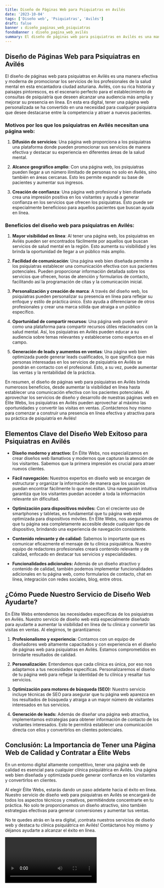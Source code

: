 ```yaml
---
title: Diseño de Páginas Web para Psiquiatras en Avilés
date: '2023-10-04'
tags: ['Diseño web', 'Psiquiatras', 'Avilés']
draft: false
banner : diseño_paginas_web_psiquiatras
fondoBanner : diseño_pagina_web_avilés
summary: El diseño de páginas web para psiquiatras en Avilés es una manera efectiva y moderna de promocionar los servicios de los profesionales de la salud mental en esta encantadora ciudad asturiana. Avilés, con su rica historia y paisajes pintorescos, es el escenario perfecto para el establecimiento de consultas de psiquiatría que deseen alcanzar una audiencia más amplia y mejorar su presencia en línea. En esta era digital, tener una página web personalizada se ha convertido en una necesidad para cualquier psiquiatra que desee destacarse entre la competencia y atraer a nuevos pacientes.
---
```


## Diseño de Páginas Web para Psiquiatras en Avilés

El diseño de páginas web para psiquiatras en Avilés es una manera efectiva y moderna de promocionar los servicios de los profesionales de la salud mental en esta encantadora ciudad asturiana. Avilés, con su rica historia y paisajes pintorescos, es el escenario perfecto para el establecimiento de consultas de psiquiatría que deseen alcanzar una audiencia más amplia y mejorar su presencia en línea. En esta era digital, tener una página web personalizada se ha convertido en una necesidad para cualquier psiquiatra que desee destacarse entre la competencia y atraer a nuevos pacientes.

### Motivos por los que los psiquiatras en Avilés necesitan una página web:

1. **Difusión de servicios**: Una página web proporciona a los psiquiatras una plataforma donde pueden promocionar sus servicios de manera efectiva y destacar su experiencia en diferentes áreas de la salud mental.

2. **Alcance geográfico amplio**: Con una página web, los psiquiatras pueden llegar a un número ilimitado de personas no solo en Avilés, sino también en áreas cercanas. Esto les permite expandir su base de pacientes y aumentar sus ingresos.

3. **Creación de confianza**: Una página web profesional y bien diseñada crea una impresión positiva en los visitantes y ayuda a generar confianza en los servicios que ofrecen los psiquiatras. Esto puede ser especialmente beneficioso para aquellos pacientes que buscan ayuda en línea.

### Beneficios del diseño web para psiquiatras en Avilés:

1. **Mayor visibilidad en línea**: Al tener una página web, los psiquiatras en Avilés pueden ser encontrados fácilmente por aquellos que buscan servicios de salud mental en la región. Esto aumenta su visibilidad y les brinda la oportunidad de llegar a un público más amplio.

2. **Facilidad de comunicación**: Una página web bien diseñada permite a los psiquiatras establecer una comunicación efectiva con sus pacientes potenciales. Pueden proporcionar información detallada sobre los servicios que ofrecen, horas de atención y formularios de contacto, facilitando así la programación de citas y la comunicación inicial.

3. **Personalización y creación de marca**: A través del diseño web, los psiquiatras pueden personalizar su presencia en línea para reflejar su enfoque y estilo de práctica único. Esto ayuda a diferenciarse de otros profesionales y crear una marca sólida que atraiga a un público específico.

4. **Oportunidad de compartir recursos**: Una página web puede servir como una plataforma para compartir recursos útiles relacionados con la salud mental. Así, los psiquiatras en Avilés pueden educar a su audiencia sobre temas relevantes y establecerse como expertos en el campo.

5. **Generación de leads y aumentos en ventas**: Una página web bien optimizada puede generar leads cualificados, lo que significa que más personas interesadas en los servicios de psiquiatría en Avilés se pondrán en contacto con el profesional. Esto, a su vez, puede aumentar las ventas y la rentabilidad de la práctica.

En resumen, el diseño de páginas web para psiquiatras en Avilés brinda numerosos beneficios, desde aumentar la visibilidad en línea hasta establecer una comunicación efectiva con los pacientes potenciales. Al aprovechar los servicios de diseño y desarrollo de nuestras páginas web en Élite Webs, los psiquiatras en Avilés pueden aprovechar al máximo las oportunidades y convertir las visitas en ventas. ¡Contáctenos hoy mismo para comenzar a construir una presencia en línea efectiva y atractiva para su práctica de psiquiatría en Avilés!

<GifSeo />

<Cta />

## Elementos Clave del Diseño Web Exitoso para Psiquiatras en Avilés

- **Diseño moderno y atractivo:** En Élite Webs, nos especializamos en crear diseños web llamativos y modernos que capturan la atención de los visitantes. Sabemos que la primera impresión es crucial para atraer nuevos clientes.

- **Fácil navegación:** Nuestros expertos en diseño web se encargan de estructurar y organizar la información de manera que los usuarios puedan encontrar fácilmente lo que necesitan. Una navegación intuitiva garantiza que los visitantes puedan acceder a toda la información relevante sin dificultad.

- **Optimización para dispositivos móviles:** Con el creciente uso de smartphones y tabletas, es fundamental que tu página web esté optimizada para dispositivos móviles. En Élite Webs, nos aseguramos de que tu página sea completamente accesible desde cualquier tipo de dispositivo, brindando una experiencia de navegación consistente.

- **Contenido relevante y de calidad:** Sabemos lo importante que es comunicar eficazmente el mensaje de tu clínica psiquiátrica. Nuestro equipo de redactores profesionales creará contenido relevante y de calidad, enfocado en destacar tus servicios y especialidades.

- **Funcionalidades adicionales:** Además de un diseño atractivo y contenido de calidad, también podemos implementar funcionalidades adicionales en tu página web, como formularios de contacto, chat en línea, integración con redes sociales, blog, entre otros.

## ¿Cómo Puede Nuestro Servicio de Diseño Web Ayudarte?

En Élite Webs entendemos las necesidades específicas de los psiquiatras en Avilés. Nuestro servicio de diseño web está especialmente diseñado para ayudarte a aumentar la visibilidad en línea de tu clínica y convertir las visitas en ventas. Al elegirnos, te garantizamos:

1. **Profesionalismo y experiencia:** Contamos con un equipo de diseñadores web altamente capacitados y con experiencia en el diseño de páginas web para psiquiatras en Avilés. Estamos comprometidos en brindarte resultados de calidad.

2. **Personalización:** Entendemos que cada clínica es única, por eso nos adaptamos a tus necesidades específicas. Personalizaremos el diseño de tu página web para reflejar la identidad de tu clínica y resaltar tus servicios.

3. **Optimización para motores de búsqueda (SEO):** Nuestro servicio incluye técnicas de SEO para asegurar que tu página web aparezca en los resultados de búsqueda y atraiga a un mayor número de visitantes interesados en tus servicios.

4. **Generación de leads:** Además de diseñar una página web atractiva, implementamos estrategias para obtener información de contacto de los visitantes interesados. Esto te permitirá establecer una comunicación directa con ellos y convertirlos en clientes potenciales.

## Conclusión: La Importancia de Tener una Página Web de Calidad y Contratar a Élite Webs

En un entorno digital altamente competitivo, tener una página web de calidad es esencial para cualquier clínica psiquiátrica en Avilés. Una página web bien diseñada y optimizada puede generar confianza en los visitantes y convertirlos en clientes.

Al elegir Élite Webs, estarás dando un paso adelante hacia el éxito en línea. Nuestro servicio de diseño web para psiquiatras en Avilés se encargará de todos los aspectos técnicos y creativos, permitiéndote concentrarte en tu práctica. No solo te proporcionamos un diseño atractivo, sino también estrategias efectivas para generar conversiones y aumentar tus ventas.

No te quedes atrás en la era digital, ¡contrata nuestros servicios de diseño web y destaca tu clínica psiquiátrica en Avilés! Contáctanos hoy mismo y déjanos ayudarte a alcanzar el éxito en línea.

<Video />

<CtaBot job='Psiquiatras' city='Avilés'/>

<Gmaps query='Avilés+españa+maps' />